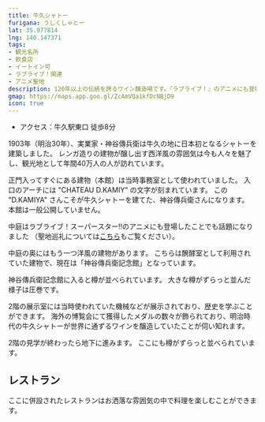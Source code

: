 ```yaml
---
title: 牛久シャトー
furigana: うしくしゃとー
lat: 35.977814
lng: 140.147371
tags:
- 観光名所
- 飲食店
- イートイン可
- ラブライブ！関連
- アニメ聖地
description: 120年以上の伝統を誇るワイン醸造場です。『ラブライブ！』のアニメにも登場しました。
gmap: https://maps.app.goo.gl/ZcAmVQa1kfDcNBjD9
icon: true
---
```


<LinkedImage
  basename="nato_blooming/chateau-main_gate"
/>

- アクセス：牛久駅東口 徒歩8分

1903年（明治30年）、実業家・神谷傳兵衛は牛久の地に日本初となるシャトーを建築しました。
レンガ造りの建物が醸し出す西洋風の雰囲気は今も人々を魅了し、観光地として年間40万人の人が訪れています。

正門入ってすぐにある建物（本館）は当時事務室として使われていました。
入口のアーチには "CHATEAU D.KAMIY" の文字が刻まれています。
この "D.KAMIYA" さんこそが牛久シャトーを建てた、神谷傳兵衛さんになります。
本館は一般公開していません。

<LinkedImage
  basename="nato_blooming/chateau-chateau_d_kamiya"
/>

中庭はラブライブ！スーパースター‼のアニメにも登場したことでも話題になりました
（聖地巡礼については[こちら](/course/lovelive#chateau)もご覧ください）。

<LinkedImage
  basename="poketc_meganest/chateau-courtyard__sunny2"
/>

中庭の奥にはもう一つ洋風の建物があります。
こちらは醗酵室として利用されていた建物で、現在は「神谷傳兵衛記念館」となっています。

<LinkedImage
  basename="nato_blooming/chateau-denbee_kinenkan_overview"
/>

神谷傳兵衛記念館に入ると樽が並べられています。
大きな樽がずらっと並んだ様子は圧巻です。

<LinkedImage
  basename="nato_blooming/chateau-taru"
/>

2階の展示室には当時使われていた機械などが展示されており、歴史を学ぶことができます。
海外の博覧会にて獲得したメダルの数々が飾られており、明治時代の牛久シャトーが世界に通ずるワインを醸造していたことが伺い知れます。

<LinkedImage
  basename="nato_blooming/chateau-denbee_kinenkan"
/>


<LinkedImage
  basename="nato_blooming/chateau-machine"
/>

2階の見学が終わったら地下に進みます。
ここにも樽がずらっと並べられています。

<LinkedImage
  basename="nato_blooming/cheteau-underground"
/>

## レストラン
ここに併設されたレストランはお洒落な雰囲気の中で料理を楽しむことができます。

<LinkedImage
  basename="nato_blooming/cheteau-restaurant"
/>
